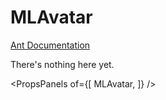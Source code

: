 
# MLAvatar

[Ant Documentation](https://3x.ant.design/components/avatar)

There's nothing here yet.


<PropsPanels of={[
  MLAvatar,
]} />
